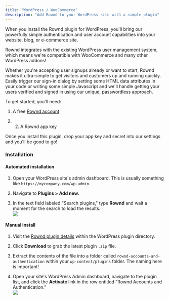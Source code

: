 ```yaml
---
title: "WordPress / WooCommerce"
description: "Add Rownd to your WordPress site with a simple plugin"
---
```


When you install the Rownd plugin for WordPress, you'll bring our powerfully
simple authentication and user account capabilities into your website, blog, or
e-commerce site.

Rownd integrates with the existing WordPress user management system, which means
we're compatible with WooCommerce and many other WordPress addons!

Whether you're accepting user signups already or want to start, Rownd makes it
ultra-simple to get visitors and customers up and running quickly. Easily
trigger our sign-in dialog by setting some HTML data attributes in your code or
writing some simple Javascript and we'll handle getting your users verified and
signed in using our unique, passwordless approach.

To get started, you'll need:

1.  A free [Rownd account](https://app.rownd.io)

2.  2.  A Rownd app key

Once you install this plugin, drop your app key and secret into our settings and
you'll be good to go!

### Installation

#### Automated installation

1.  Open your WordPress site's admin dashboard. This is usually something like
    `https://mycompany.com/wp-admin`.

2.  Navigate to **Plugins > Add new.**

3.  In the text field labeled "Search plugins," type **Rownd** and wait a moment
    for the search to load the results.  
     ![](/images/image.png)

#### Manual install

1.  Visit the
    [Rownd plugin details](https://wordpress.org/plugins/rownd-accounts-and-authentication/)
    within the WordPress plugin directory.

2.  Click **Download** to grab the latest plugin `.zip` file.

3.  Extract the contents of the file into a folder called
    `rownd-accounts-and-authentication` within your `wp-content/plugins` folder.
    The naming here is important!

4.  Open your site's WordPress Admin dashboard, navigate to the plugin list, and
    click the **Activate** link in the row entitled "Rownd Accounts and
    Authentication."  
     ![](/images/image.png)

